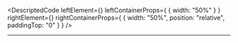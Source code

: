 
<DescriptedCode
  leftElement={<BoringServiceDescLeft />}
  leftContainerProps={
    {
      width: "50%"
    }
  }
  rightElement={<BoringServiceDescRight />}
  rightContainerProps={
    {
      width: "50%",
      position: "relative",
      paddingTop: "0"
    }
  }
/>

---
